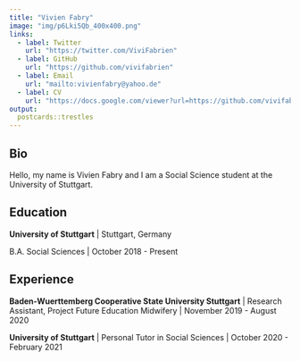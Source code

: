 ---
title: "Vivien Fabry"
image: "img/p6Lki5Qb_400x400.png"
links:
  - label: Twitter
    url: "https://twitter.com/ViviFabrien"
  - label: GitHub
    url: "https://github.com/vivifabrien"
  - label: Email
    url: "mailto:vivienfabry@yahoo.de"
  - label: CV
    url: "https://docs.google.com/viewer?url=https://github.com/vivifabrien/home-station/raw/master/cv/CV-Vivien-Fabry.pdf"
output:
  postcards::trestles
---
 
## Bio

Hello, my name is Vivien Fabry and I am a Social Science student at the University of Stuttgart.

## Education

**University of Stuttgart** | Stuttgart, Germany

B.A. Social Sciences | October 2018 - Present


## Experience

**Baden-Wuerttemberg Cooperative State University Stuttgart** | Research Assistant, Project Future Education Midwifery | November 2019 - August 2020

**University of Stuttgart** | Personal Tutor in Social Sciences | October 2020 - February 2021
